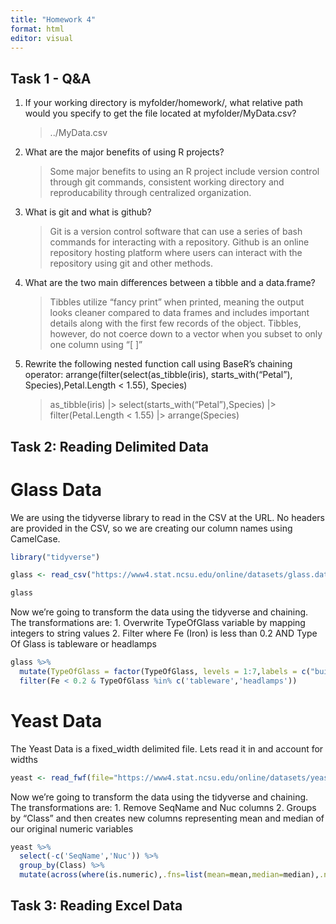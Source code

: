 ```yaml
---
title: "Homework 4"
format: html
editor: visual
---
```


## Task 1 - Q&A

1.  If your working directory is myfolder/homework/, what relative path would you specify to get the file located at myfolder/MyData.csv?
<blockquote> 
../MyData.csv
</blockquote>
2.  What are the major benefits of using R projects?
<blockquote>
Some major benefits to using an R project include version control through git commands, consistent working directory and reproducability through centralized organization.
</blockquote>
3. What is git and what is github? 
<blockquote>
Git is a version control software that can use a series of bash commands for interacting with a repository. Github is an online repository hosting platform where users can interact with the repository using git and other methods.
</blockquote>
4. What are the two main differences between a tibble and a data.frame?
<blockquote>
Tibbles utilize "fancy print" when printed, meaning the output looks cleaner compared to data frames and includes important details along with the first few records of the object.  Tibbles, however, do not coerce down to a vector when you subset to only one column using "[ ]"
</blockquote>

5. Rewrite the following nested function call using BaseR's chaining operator: arrange(filter(select(as_tibble(iris), starts_with("Petal"), Species),Petal.Length \< 1.55), Species)
<blockquote>
as_tibble(iris) |>
  select(starts_with("Petal"),Species) |>
  filter(Petal.Length < 1.55) |>
  arrange(Species)
</blockquote>

## Task 2: Reading Delimited Data

# Glass Data

We are using the tidyverse library to read in the CSV at the URL. No headers are provided in the CSV, so we are creating our column names using CamelCase.

```r
library("tidyverse")

glass <- read_csv("https://www4.stat.ncsu.edu/online/datasets/glass.data",col_names = c('Id','RI','Na','Mg','Al','Si','K','Ca','Ba','Fe','TypeOfGlass'),show_col_types = FALSE)

glass

```

Now we're going to transform the data using the tidyverse and chaining. The transformations are:
1. Overwrite TypeOfGlass variable by mapping integers to string values
2. Filter where Fe (Iron) is less than 0.2 AND Type Of Glass is tableware or headlamps

```r
glass %>%
  mutate(TypeOfGlass = factor(TypeOfGlass, levels = 1:7,labels = c("building_windows_float_processed", "building_windows_non_float_processed", "vehicle_windows_float_processed", "vehicle_windows_non_float_processed","containers","tableware","headlamps"))) %>%
  filter(Fe < 0.2 & TypeOfGlass %in% c('tableware','headlamps'))
```

# Yeast Data

The Yeast Data is a fixed_width delimited file. Lets read it in and account for widths

```r
yeast <- read_fwf(file="https://www4.stat.ncsu.edu/online/datasets/yeast.data",fwf_widths(c(12,6,6,6,6,6,6,6,6,6),c('SeqName','Mcg','Gvh','Alm','Mit','Erl','Pox','Vac','Nuc','Class')),show_col_types = FALSE)
```

Now we're going to transform the data using the tidyverse and chaining. The transformations are:
1. Remove SeqName and Nuc columns
2. Groups by "Class" and then creates new columns representing mean and median of our original numeric variables

```r
yeast %>%
  select(-c('SeqName','Nuc')) %>%
  group_by(Class) %>%
  mutate(across(where(is.numeric),.fns=list(mean=mean,median=median),.names='Class_{.col}_{.fn}'))
```

## Task 3: Reading Excel Data